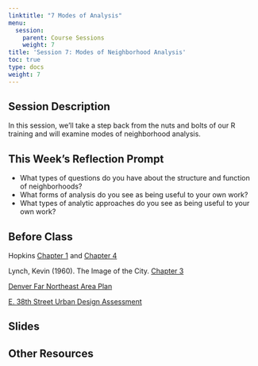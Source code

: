```yaml
---
linktitle: "7 Modes of Analysis"
menu:
  session:
    parent: Course Sessions
    weight: 7
title: 'Session 7: Modes of Neighborhood Analysis'
toc: true
type: docs
weight: 7
---
```


## Session Description
In this session, we'll take a step back from the nuts and bolts of our R training and will examine modes of neighborhood analysis.

## This Week's Reflection Prompt

- What types of questions do you have about the structure and function of neighborhoods?
- What forms of analysis do you see as being useful to your own work?
- What types of analytic approaches do you see as being useful to your own work?

## Before Class

Hopkins [Chapter 1](https://uofi.box.com/s/cdx047l4xxte8xrjhhlp0iv88fe9nz4p) and [Chapter 4](https://uofi.box.com/s/9fl1i4z0hmh7m9x9ngbdp2a8irstjtbu)

Lynch, Kevin (1960). The Image of the City. [Chapter 3](https://uofi.box.com/s/j26a825opr1hgfi84b7ag27hy83r358p)

[Denver Far Northeast Area Plan](https://uofi.box.com/s/2vo0si7jk24kqylkxgmy8vv44fksifl2)

[E. 38th Street Urban Design Assessment](https://uofi.box.com/s/onyvjulnuzarsq8yfha7jjeb9mkh7p7z)

## Slides

## Other Resources
